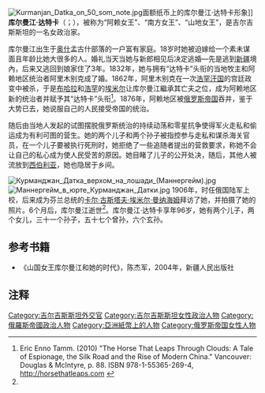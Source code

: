 {{for|2014年的电影|库尔曼江·达特卡 (电影)}}
[[File:Kurmanjan_Datka_on_50_som_note.jpg|thumb]]面额纸币上的库尔曼江·达特卡形象]]
'''库尔曼江·达特卡'''（{{lang-ky|Курманжан Датка}}；{{bd|1811年||1907年|2月1日}}），被称为“阿赖女王”、“南方女王”、“山地女王”，是吉尔吉斯斯坦的一名女政治家。

库尔曼江出生于[[奧什_(吉爾吉斯)|奥什]]孟古什部落的一户富有家庭。18岁时她被迫嫁给一个素未谋面且年龄比她大很多的人。婚礼当天当她与新郎相见后决定逃婚—先是逃到[[新疆|新疆]]境內，后来又逃回到娘家住了3年。1832年，她与拥有“达特卡”头衔的当地牧主和阿赖地区统治者阿里木别克成了婚。1862年，阿里木别克在一次[[浩罕汗国|浩罕汗国]]的宫廷政变中被杀，于是[[布哈拉|布哈拉]]和[[浩罕|浩罕]]的[[埃米尔|埃米尔]]让库尔曼江繼承其亡夫之位，成为阿赖地区新的统治者并赋予其“达特卡”头衔<ref name="Tamm">Eric Enno Tamm. (2010) "The Horse That Leaps Through Clouds: A Tale of Espionage, the Silk Road and the Rise of Modern China." Vancouver: Douglas & McIntyre, p. 88. ISBN 978-1-55365-269-4, http://horsethatleaps.com {{Wayback|url=http://horsethatleaps.com/ |date=20171229220623 }}</ref>。1876年，阿赖地区被[[俄罗斯帝国|俄罗斯帝国]]吞并，鉴于大势已去，她说服自己的人民接受帝国的统治。

随后由当地人发起的试图摆脱俄罗斯统治的持续动荡和零星抗争使得军火走私和偷运成为有利可图的营生。她的两个儿子和两个孙子被指控参与走私和谋杀海关官员，在一个儿子要被执行死刑时，她拒绝了一些追随者提出的营救要求，称她不会让自己的私心成为使人民受苦的原因。她目睹了儿子的公开处决，随后，其他人被流放到[[西伯利亚|西伯利亚]]，她也隐居于乡间。

[[File:Курманджан_Датка_верхом_на_лошади_(Маннергейм).jpg|thumb]]
[[File:Маннергейм_в_юрте_Курманджан_Датки.jpg|thumb]]
1906年，时任俄国陆军上校，后来成为芬兰总统的[[卡尔·古斯塔夫·埃米尔·曼纳海姆|卡尔·古斯塔夫·埃米尔·曼纳海姆]]拜访了她，并拍摄了她的照片。6个月后，库尔曼江逝世<ref name="Tamm"/>。库尔曼江·达特卡享年96岁，她有两个儿子，两个女儿，三十一个孙子，五十七个曾孙，六个玄孙。

==参考书籍==
* 《山国女王库尔曼江和她的时代》，陈杰军，2004年，新疆人民出版社

==注释==
{{Reflist|2}}

{{Authority control}}

{{DEFAULTSORT:Datka, Kurmanjan}}
[[Category:吉尔吉斯斯坦外交官|Category:吉尔吉斯斯坦外交官]]
[[Category:吉尔吉斯斯坦女性政治人物|Category:吉尔吉斯斯坦女性政治人物]]
[[Category:俄羅斯帝國政治人物|Category:俄羅斯帝國政治人物]]
[[Category:亞洲紙幣上的人物|Category:亞洲紙幣上的人物]]
[[Category:俄罗斯帝国女性人物|Category:俄罗斯帝国女性人物]]
